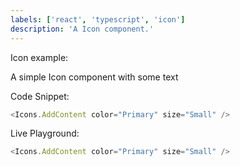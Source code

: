 ```yaml
---
labels: ['react', 'typescript', 'icon']
description: 'A Icon component.'
---
```



Icon example:

A simple Icon component with some text

Code Snippet:
```js
<Icons.AddContent color="Primary" size="Small" />
```


Live Playground:
```js live
<Icons.AddContent color="Primary" size="Small" />
```
